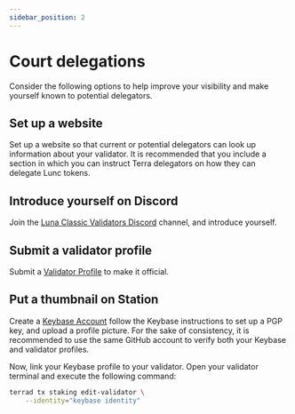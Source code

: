```yaml
---
sidebar_position: 2
---
```


# Court delegations

Consider the following options to help improve your visibility and make yourself known to potential delegators.

## Set up a website

Set up a website so that current or potential delegators can look up information about your validator. It is recommended that you include a section in which you can instruct Terra delegators on how they can delegate Lunc tokens.

## Introduce yourself on Discord

Join the [Luna Classic Validators Discord](https://discord.com/channels/984128262311645254/984128262768852994) channel, and introduce yourself.

## Submit a validator profile

Submit a [Validator Profile](https://github.com/terra-money/validator-profiles) to make it official.

## Put a thumbnail on Station

Create a [Keybase Account](https://keybase.io/) follow the Keybase instructions to set up a PGP key, and upload a profile picture.
For the sake of consistency, it is recommended to use the same GitHub account to verify both your Keybase and validator profiles.

Now, link your Keybase profile to your validator. Open your validator terminal and execute the following command:

```bash
terrad tx staking edit-validator \
    --identity="keybase identity"
```
